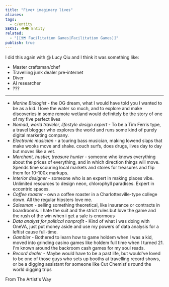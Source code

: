 ```yaml
---
title: "Five+ imaginary lives"
aliases: 
tags:
  - c/entity
SEKSI: 👁️‍🗨️ Entity
related:
  - "[[🗺️ Facilitation Games|Facilitation Games]]"
publish: true
---
```




I did this again with <Link href="/c/-lucy-qiu" className="text-[var(--color-primary)] hover:underline hover:text-[var(--color-secondary)] transition-colors font-medium">@ Lucy Qiu</Link> and I think it was something like:

- Master craftsman/chef
- Travelling junk dealer pre-internet
- Diver
- AI researcher
- ???

___
-   _Marine Biologist_ - the OG dream, what I would have told you I wanted to be as a kid. I love the water so much, and to explore and make discoveries in some remote wetland would definitely be the story of one of my five perfect lives
-   _Nomad, world traveler, lifestyle design expert_ - To be a Tim Ferris type, a travel blogger who explores the world and runs some kind of purely digital marketing company.
-   _Electronic musician_ - a touring bass musician, making lowend slaps that make wooks move and shake. couch surfs, does drugs, lives day to day but moves like a vet.
-   _Merchant, hustler, treasure hunter_ - someone who knows everything about the prices of everything, and in which direction things will move. Spends time scouring local markets and stores for treasures and flip them for 10-100x markups.
-   _Interior designer_ - someone who is an expert in making places vibe. Unlimited resources to design neon, chlorophyll paradises. Expert in eccentric spaces.
-   _Coffee roaster_ - own a coffee roaster in a Charlottesville-type college down. All the regular hipsters love me.
-   _Salesman_ - selling something theoretical, like insurance or contracts in boardrooms. I hate the suit and the strict rules but love the game and the rush of the win when i get a sale is enormous
-   _Data analyst for political nonprofit_ - Kind of what i was doing with OneVA, just put money aside and use my powers of data analysis for a leftist cause full-time.
-   _Gambler_ - Bothered to learn how to game holdem when I was a kid, moved into grinding casino games like holdem full time when I turned 21. I'm known around the backroom cash games for my soul reads.
-   _Record dealer_ - Maybe would have to be a past life, but would've loved to be one of those guys who sets up booths at travelling record shows, or be a digging assistant for someone like Cut Chemist's round the world digging trips

From <Link href="/c/the-artists-way" className="text-[var(--color-primary)] hover:underline hover:text-[var(--color-secondary)] transition-colors font-medium">The Artist's Way</Link>
